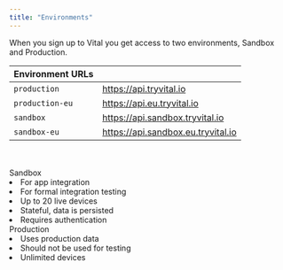 ```yaml
---
title: "Environments"
---
```


When you sign up to Vital you get access to two environments, Sandbox and Production.

| Environment URLs |                                    |
| ---------------- | ---------------------------------- |
| `production`     | https://api.tryvital.io            |
| `production-eu`  | https://api.eu.tryvital.io         |
| `sandbox`        | https://api.sandbox.tryvital.io    |
| `sandbox-eu`     | https://api.sandbox.eu.tryvital.io |

<br />
<br />

<div className="flex flex-row justify-between">
  <div>
    <div>Sandbox</div>
    <li>For app integration</li>
    <li>For formal integration testing</li>
    <li>Up to 20 live devices</li>
    <li>Stateful, data is persisted</li>
    <li>Requires authentication</li>
  </div>
  <div>
    <div>Production</div>
    <li>Uses production data</li>
    <li>Should not be used for testing</li>
    <li>Unlimited devices</li>
  </div>
</div>
